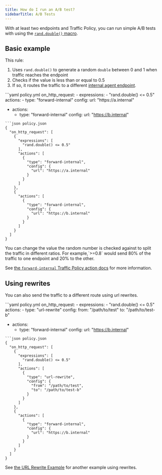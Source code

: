 ```yaml
---
title: How do I run an A/B test?
sidebarTitle: A/B Tests
---
```


With at least two endpoints and Traffic Policy, you can run simple A/B tests with using the [`rand.double()` macro](/traffic-policy/macros/#randdouble---double).

## Basic example

This rule:

1. Uses `rand.double()` to generate a random `double` between 0 and 1 when traffic reaches the endpoint
1. Checks if the value is less than or equal to 0.5
1. If so, it routes the traffic to a different [internal agent endpoint](/universal-gateway/internal-endpoints/).

<CodeGroup>
```yaml policy.yml
on_http_request:
  - expressions:
    - "rand.double() <= 0.5"
    actions:
    - type: "forward-internal"
    config:
    url: "https://a.internal"


  - actions:
    - type: "forward-internal"
    config:
    url: "https://b.internal"
```
```json policy.json
{
  "on_http_request": [
    {
      "expressions": [
        "rand.double() <= 0.5"
      ],
      "actions": [
        {
          "type": "forward-internal",
          "config": {
            "url": "https://a.internal"
          }
        }
      ]
    },
    {
      "actions": [
        {
          "type": "forward-internal",
          "config": {
            "url": "https://b.internal"
          }
        }
      ]
    }
  ]
}
```
</CodeGroup>

<Tip>
You can change the value the random number is checked against to split the traffic in different ratios. For example,`>=0.8` would send 80% of the traffic to one endpoint and 20% to the other.
</Tip>

See [the `forward-internal` Traffic Policy action docs](/traffic-policy/actions/forward-internal/) for more information.

## Using rewrites

You can also send the traffic to a different route using url rewrites.

<CodeGroup>
```yaml policy.yml
on_http_request:
  - expressions:
    - "rand.double() <= 0.5"
    actions:
    - type: "url-rewrite"
    config:
    from: "/path/to/test"
    to: "/path/to/test-b"


  - actions:
    - type: "forward-internal"
    config:
    url: "https://b.internal"
```
```json policy.json
{
  "on_http_request": [
    {
      "expressions": [
        "rand.double() <= 0.5"
      ],
      "actions": [
        {
          "type": "url-rewrite",
          "config": {
            "from": "/path/to/test",
            "to": "/path/to/test-b"
          }
        }
      ]
    },
    {
      "actions": [
        {
          "type": "forward-internal",
          "config": {
            "url": "https://b.internal"
          }
        }
      ]
    }
  ]
}
```
</CodeGroup>

See [the URL Rewrite Example](/traffic-policy/examples/url-rewrites) for another example using rewrites.
